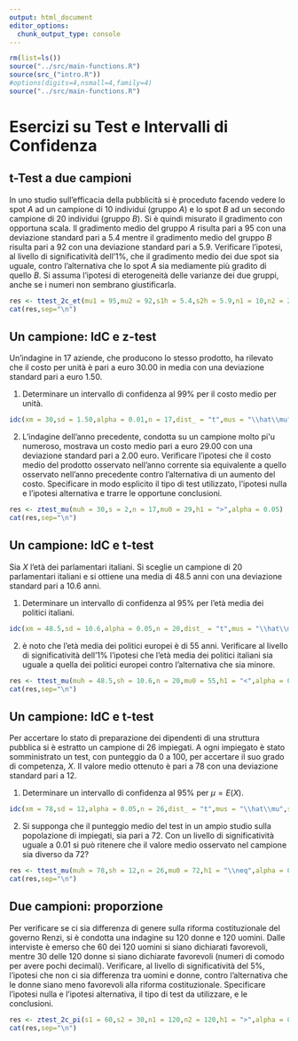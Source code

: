```yaml
---
output: html_document
editor_options: 
  chunk_output_type: console
---
```


```r
rm(list=ls())
source("../src/main-functions.R")
source(src_("intro.R"))
#options(digits=4,nsmall=4,family=4)
source("../src/main-functions.R")

```

# Esercizi su Test e Intervalli di Confidenza


## t-Test a due campioni

In uno studio sull'efficacia della pubblicità
si è proceduto facendo vedere lo spot $A$ ad un campione di 10
individui (gruppo $A$) e lo spot $B$ ad un secondo campione di 20
individui (gruppo $B$).
Si è quindi misurato il gradimento con opportuna scala.
Il gradimento medio del gruppo $A$ risulta pari a 95 con una
deviazione standard pari a 5.4 mentre il gradimento medio del
gruppo $B$ risulta pari a 92 con una deviazione standard pari
a 5.9.
Verificare l'ipotesi, al livello di significatività dell'1\%,
che il gradimento medio dei due spot sia uguale, contro
l'alternativa che lo spot $A$ sia mediamente più gradito
di quello $B$.
Si assuma l'ipotesi di eterogeneità delle varianze dei due
gruppi, anche se i numeri non sembrano giustificarla.

:::{.sol data-latex=""}
```r
res <- ttest_2c_et(mu1 = 95,mu2 = 92,s1h = 5.4,s2h = 5.9,n1 = 10,n2 = 20,h1 = ">",alpha = 0.01,a = "A",b = "B")
cat(res,sep="\n")
```
:::

## Un campione: IdC e z-test

Un'indagine in 17 aziende, che producono lo stesso prodotto,
ha rilevato che il costo per unità è pari a euro 30.00
in media con una deviazione standard pari a euro 1.50.

1. Determinare un intervallo di confidenza al 99\%
per il costo medio per unità.

:::{.sol data-latex=""}
```r
idc(xm = 30,sd = 1.50,alpha = 0.01,n = 17,dist_ = "t",mus = "\\hat\\mu",ss = "S")
```
:::

2. L'indagine dell'anno precedente, condotta
su un campione molto pi\'u numeroso, mostrava un costo medio
pari a euro 29.00 con una deviazione standard pari a 2.00 euro.
Verificare l'ipotesi che il costo medio del prodotto osservato
nell'anno corrente sia equivalente a quello osservato nell'anno
precedente contro l'alternativa di un aumento del costo.
Specificare in modo esplicito il tipo di test utilizzato,
l'ipotesi nulla e l'ipotesi alternativa e trarre le opportune
conclusioni.

:::{.sol data-latex=""}
```r
res <- ztest_mu(muh = 30,s = 2,n = 17,mu0 = 29,h1 = ">",alpha = 0.05)
cat(res,sep="\n")
```
:::

## Un campione: IdC e t-test

Sia $X$ l'età dei parlamentari italiani.
Si sceglie un campione di 20 parlamentari italiani e si ottiene una
media di 48.5 anni con una deviazione standard pari a 10.6 anni.

1. Determinare un intervallo di confidenza al 95\% per
l'età media dei politici italiani.

:::{.sol data-latex=""}
```r
idc(xm = 48.5,sd = 10.6,alpha = 0.05,n = 20,dist_ = "t",mus = "\\hat\\mu",ss = "S")
```
:::

2. è noto che l'età media dei politici europei
è di 55 anni.
Verificare al livello di significatività dell'1\% l'ipotesi
che l'età media dei politici italiani sia uguale a quella
dei politici europei contro l'alternativa che sia minore.

:::{.sol data-latex=""}
```r
res <- ttest_mu(muh = 48.5,sh = 10.6,n = 20,mu0 = 55,h1 = "<",alpha = 0.01)
cat(res,sep="\n")
```
:::

## Un campione: IdC e t-test

Per accertare lo stato di preparazione dei dipendenti di una
struttura pubblica si è estratto un campione di 26 impiegati.
A ogni impiegato è stato somministrato un test, con
punteggio da 0 a 100, per accertare il suo grado di competenza, $X$.
Il valore medio ottenuto è pari a 78 con una deviazione
standard pari a 12.

1. Determinare un intervallo di confidenza
al 95\% per $\mu = E(X)$.

:::{.sol data-latex=""}
```r
idc(xm = 78,sd = 12,alpha = 0.05,n = 26,dist_ = "t",mus = "\\hat\\mu",ss = "S")
```
:::
2. Si supponga che il punteggio medio del test in un ampio
studio sulla popolazione di impiegati, sia pari a 72.
Con un livello di significatività uguale a 0.01 si può
ritenere che il valore medio osservato nel campione sia
diverso da 72?

:::{.sol data-latex=""}
```r
res <- ttest_mu(muh = 78,sh = 12,n = 26,mu0 = 72,h1 = "\\neq",alpha = 0.01)
cat(res,sep="\n")
```
:::

## Due campioni: proporzione 

Per verificare se ci sia differenza di genere sulla
riforma costituzionale del governo Renzi, si è condotta una
indagine su 120 donne e 120 uomini.
Dalle interviste è emerso che 60 dei 120 uomini si siano
dichiarati favorevoli, mentre 30 delle 120 donne si siano
dichiarate favorevoli (numeri di comodo per avere pochi decimali).
Verificare, al livello di significatività del 5\%, l'ipotesi
che non ci sia differenza tra uomini e donne, contro l'alternativa
che le donne siano meno favorevoli alla riforma costituzionale.
Specificare l'ipotesi nulla e l'ipotesi alternativa,
il tipo di test da utilizzare, e le conclusioni.

:::{.sol data-latex=""}
```r
res <- ztest_2c_pi(s1 = 60,s2 = 30,n1 = 120,n2 = 120,h1 = ">",alpha = 0.05,a = "U",b = "D")
cat(res,sep="\n")
```
:::



